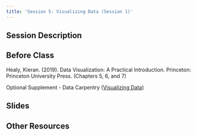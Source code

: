 ```yaml
---
title: 'Session 5: Visualizing Data (Session 1)'
---
```


## Session Description

## Before Class

Healy, Kieran. (2019). Data Visualization: A Practical Introduction. Princeton: Princeton University Press. (Chapters 5, 6, and 7)

Optional Supplement - Data Carpentry ([Visualizing Data](https://datacarpentry.org/R-ecology-lesson/04-visualization-ggplot2.html))

## Slides

## Other Resources
